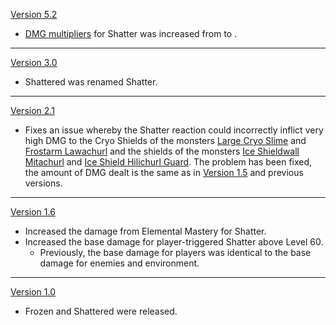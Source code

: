 {{Change History/Header}}
[[Version 5.2]]
* [[Elemental Reaction/Level Scaling#Reaction Multiplier|DMG multipliers]] for Shatter was increased from {{Color|old|1.5}} to {{Color|new|3}}.
----
[[Version 3.0]]
* Shattered was renamed Shatter.
----
[[Version 2.1]]
* Fixes an issue whereby the Shatter reaction could incorrectly inflict very high DMG to the Cryo Shields of the monsters [[Large Cryo Slime]] and [[Frostarm Lawachurl]] and the shields of the monsters [[Ice Shieldwall Mitachurl]] and [[Ice Shield Hilichurl Guard]]. The problem has been fixed, the amount of DMG dealt is the same as in [[Version 1.5]] and previous versions.
----
[[Version 1.6]]
* Increased the damage from Elemental Mastery for Shatter.
* Increased the base damage for player-triggered Shatter above Level 60.
** Previously, the base damage for players was identical to the base damage for enemies and environment.
----
[[Version 1.0]]
* Frozen and Shattered were released.